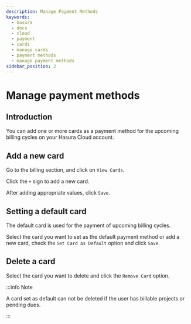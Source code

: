 ```yaml
---
description: Manage Payment Methods
keywords:
  - hasura
  - docs
  - cloud
  - payment
  - cards
  - manage cards
  - payment methods
  - manage payment methods
sidebar_position: 2
---
```



# Manage payment methods

## Introduction

You can add one or more cards as a payment method for the upcoming billing cycles on your Hasura Cloud account.

## Add a new card

Go to the billing section, and click on `View Cards`.

<Thumbnail
  src="/img/graphql/cloud/billing/manage_cards.png"
  alt="view saved cards"
/>

Click the `+` sign to add a new card.

<Thumbnail
  src="/img/graphql/cloud/billing/add_new_card.png"
  alt="add a new card"
  width="437px"
/>

After adding appropriate values, click `Save`.

## Setting a default card

The default card is used for the payment of upcoming billing cycles.

Select the card you want to set as the default payment method or add a new card, check the `Set Card as Default` option and click `Save`.

<Thumbnail
  src="/img/graphql/cloud/billing/set_existing_default.png"
  alt="set an exiting card as the default card"
  width="437px"
/>

<Thumbnail
  src="/img/graphql/cloud/billing/set_new_default.png"
  alt="Add a new card as the default card"
  width="437px"
/>

## Delete a card

Select the card you want to delete and click the `Remove Card` option.

<Thumbnail
  src="/img/graphql/cloud/billing/delete_card.png"
  alt="Delete card"
  width="437px"
/>

:::info Note

A card set as default can not be deleted if the user has billable projects or pending dues.

:::
